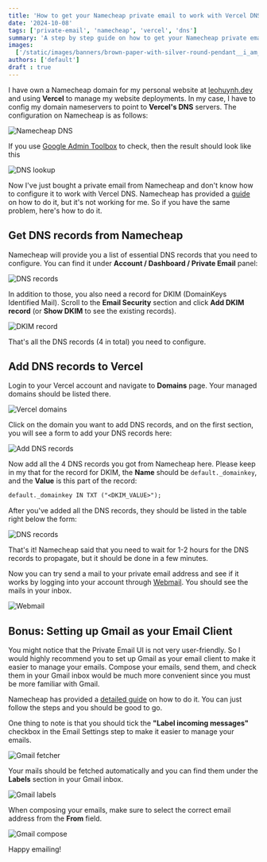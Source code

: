 ```yaml
---
title: 'How to get your Namecheap private email to work with Vercel DNS'
date: '2024-10-08'
tags: ['private-email', 'namecheap', 'vercel', 'dns']
summary: 'A step by step guide on how to get your Namecheap private email to work with Vercel DNS.'
images:
  ['/static/images/banners/brown-paper-with-silver-round-pendant__i_am_simoesse__hETJ5PBJDKw.jpeg']
authors: ['default']
draft : true
---
```


I have own a Namecheap domain for my personal website at [leohuynh.dev](https://leohuynh.dev) and using **Vercel** to manage my website deployments.
In my case, I have to config my domain nameservers to point to **Vercel's DNS** servers. The configuration on Namecheap is as follows:

![Namecheap DNS](/static/images/site-nameservers.png)

If you use [Google Admin Toolbox](https://toolbox.googleapps.com/apps/dig/#NS/) to check, then the result should look like this

![DNS lookup](/static/images/dns-lookup.png)

Now I've just bought a private email from Namecheap and don't know how to configure it to work with Vercel DNS.
Namecheap has provided a [guide](https://www.namecheap.com/support/knowledgebase/article.aspx/1055/2176/how-do-i-set-up-my-private-email-to-work/) on how to do it, but it's not working for me.
So if you have the same problem, here's how to do it.

## Get DNS records from Namecheap

Namecheap will provide you a list of essential DNS records that you need to configure.
You can find it under **Account / Dashboard / Private Email** panel:

![DNS records](/static/images/dns-records.png)

In addition to those, you also need a record for DKIM (DomainKeys Identified Mail).
Scroll to the **Email Security** section and click **Add DKIM record** (or **Show DKIM** to see the existing records).

![DKIM record](/static/images/dkim-record.png)

That's all the DNS records (4 in total) you need to configure.

## Add DNS records to Vercel

Login to your Vercel account and navigate to **Domains** page. Your managed domains should be listed there.

![Vercel domains](/static/images/vercel-domains.png)

Click on the domain you want to add DNS records, and on the first section, you will see a form to add your DNS records here:

![Add DNS records](/static/images/vercel-dns-records-form.png)

Now add all the 4 DNS records you got from Namecheap here. Please keep in my that for the record for DKIM,
the **Name** should be `default._domainkey`, and the **Value** is this part of the record:

```txt
default._domainkey IN TXT ("<DKIM_VALUE>");
```

After you've added all the DNS records, they should be listed in the table right below the form:

![DNS records](/static/images/vercel-dns-records.png)

That's it! Namecheap said that you need to wait for 1-2 hours for the DNS records to propagate, but it should be done in a few minutes.

Now you can try send a mail to your private email address and see if it works by logging into your account through [Webmail](https://privateemail.com/).
You should see the mails in your inbox.

![Webmail](/static/images/private-email.png)

## Bonus: Setting up Gmail as your Email Client

You might notice that the Private Email UI is not very user-friendly.
So I would highly recommend you to set up Gmail as your email client to make it easier to manage your emails.
Compose your emails, send them, and check them in your Gmail inbox would be much more convenient since you must be more familiar with Gmail.

Namecheap has provided a [detailed guide](https://www.namecheap.com/support/knowledgebase/article.aspx/9188/2175/gmail-fetcher-setup-for-namecheap-private-email/) on how to do it.
You can just follow the steps and you should be good to go.

One thing to note is that you should tick the **"Label incoming messages"** checkbox in the Email Settings step to make it easier to manage your emails.

![Gmail fetcher](/static/images/gmail-conf.png)

Your mails should be fetched automatically and you can find them under the **Labels** section in your Gmail inbox.

![Gmail labels](/static/images/gmail-labels.png)

When composing your emails, make sure to select the correct email address from the **From** field.

![Gmail compose](/static/images/gmail-compose-new-mail.png)

Happy emailing! <Twemoji emoji="clinking-beer-mugs" />
